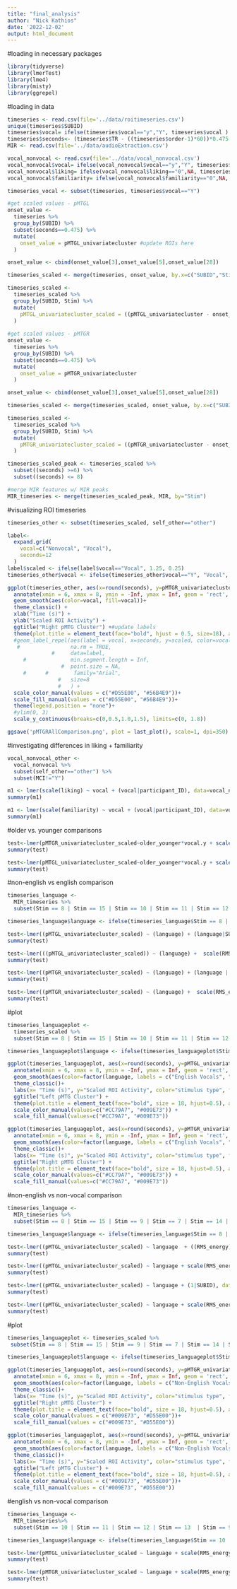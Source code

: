 ```yaml
---
title: "final_analysis"
author: "Nick Kathios"
date: '2022-12-02'
output: html_document
---
```

#loading in necessary packages
```r
library(tidyverse)
library(lmerTest)
library(lme4)
library(misty)
library(ggrepel)
```

#loading in data
```r
timeseries <- read.csv(file='../data/roitimeseries.csv')
unique(timeseries$SUBID)
timeseries$vocal= ifelse(timeseries$vocal=="y","Y", timeseries$vocal ) #recoding some values
timeseries$seconds<- (timeseries$TR - ((timeseries$order-1)*60))*0.475 # adding seconds to df
MIR <- read.csv(file='../data/audioExtraction.csv')

vocal_nonvocal <- read.csv(file='../data/vocal_nonvocal.csv')
vocal_nonvocal$vocal= ifelse(vocal_nonvocal$vocal=="y","Y", timeseries$vocal ) #recoding some values
vocal_nonvocal$liking= ifelse(vocal_nonvocal$liking=="0",NA, timeseries$liking ) #recoding some values
vocal_nonvocal$familiarity= ifelse(vocal_nonvocal$familiarity=="0",NA, timeseries$familiarity ) #recoding some values

timeseries_vocal <- subset(timeseries, timeseries$vocal=="Y")

#get scaled values - pMTGL
onset_value <- 
  timeseries %>%
  group_by(SUBID) %>%
  subset(seconds==0.475) %>%
  mutate(
    onset_value = pMTGL_univariatecluster #update ROIs here
  )

onset_value <- cbind(onset_value[3],onset_value[5],onset_value[28])

timeseries_scaled <- merge(timeseries, onset_value, by.x=c("SUBID","Stim"), by.y=c("SUBID", "Stim"))

timeseries_scaled <-
  timeseries_scaled %>%
  group_by(SUBID, Stim) %>%
  mutate(
    pMTGL_univariatecluster_scaled = ((pMTGL_univariatecluster - onset_value)/sd(pMTGL_univariatecluster)) #update ROIs here
  )
  
#get scaled values - pMTGR
onset_value <- 
  timeseries %>%
  group_by(SUBID) %>%
  subset(seconds==0.475) %>%
  mutate(
    onset_value = pMTGR_univariatecluster
  )

onset_value <- cbind(onset_value[3],onset_value[5],onset_value[28])

timeseries_scaled <- merge(timeseries_scaled, onset_value, by.x=c("SUBID","Stim"), by.y=c("SUBID", "Stim"))

timeseries_scaled <-
  timeseries_scaled %>%
  group_by(SUBID, Stim) %>%
  mutate(
    pMTGR_univariatecluster_scaled = ((pMTGR_univariatecluster - onset_value.y)/sd(pMTGR_univariatecluster)) 
  )

timeseries_scaled_peak <- timeseries_scaled %>%
  subset((seconds) >=6) %>%
  subset((seconds) <= 8)

#merge MIR features w/ MIR peaks
MIR_timeseries <- merge(timeseries_scaled_peak, MIR, by="Stim")
```


#visualizing ROI timeseries
```r
timeseries_other <- subset(timeseries_scaled, self_other=="other")

label<-
  expand.grid(
    vocal=c("Nonvocal", "Vocal"),
    seconds=12
  )
label$scaled <- ifelse(label$vocal=="Vocal", 1.25, 0.25)
timeseries_other$vocal <- ifelse(timeseries_other$vocal=="Y", "Vocal", "Nonvocal")

ggplot(timeseries_other, aes(x=round(seconds), y=pMTGR_univariatecluster_scaled)) + 
  annotate(xmin = 6, xmax = 8, ymin = -Inf, ymax = Inf, geom = 'rect', alpha = 0.4, fill="#F0E442") +
  geom_smooth(aes(color=vocal, fill=vocal))+
  theme_classic() +
  xlab("Time (s)") +
  ylab("Scaled ROI Activity") +
  ggtitle("Right pMTG Cluster") +#update labels
  theme(plot.title = element_text(face="bold", hjust = 0.5, size=18), axis.text=element_text(size=15), axis.title=element_text(size=15))+
  #geom_label_repel(aes(label = vocal, x=seconds, y=scaled, color=vocal),
   #                na.rm = TRUE,
              #     data=label,
     #              min.segment.length = Inf,
                 #  point.size = NA,
     #      #        family="Arial",
                #   size=8
                #   ) +
  scale_color_manual(values = c("#D55E00", "#56B4E9"))+
  scale_fill_manual(values = c("#D55E00", "#56B4E9"))+
  theme(legend.position = "none")+
  #ylim(0, 3)
  scale_y_continuous(breaks=c(0,0.5,1.0,1.5), limits=c(0, 1.8))

ggsave('pMTGRAllComparison.png', plot = last_plot(), scale=1, dpi=350)
```


#investigating differences in liking + familiarity
```r
vocal_nonvocal_other <- 
  vocal_nonvocal %>%
  subset(self_other=="other") %>%
  subset(MCI!="Y")

m1 <- lmer(scale(liking) ~ vocal + (vocal|participant_ID), data=vocal_nonvocal_other)
summary(m1)

m1 <- lmer(scale(familiarity) ~ vocal + (vocal|participant_ID), data=vocal_nonvocal_other)
summary(m1)
```

#older vs. younger comparisons
```r
test<-lmer(pMTGR_univariatecluster_scaled~older_younger*vocal.y + scale(RMS_energy) + scale(event_density) + (vocal.y + scale(RMS_energy) + scale(event_density)|SUBID), data=MIR_timeseries, control=lmerControl(optimizer="bobyqa"))
summary(test)

test<-lmer(pMTGL_univariatecluster_scaled~older_younger*vocal.y + scale(RMS_energy) + scale(event_density) + (vocal.y + scale(RMS_energy) + scale(event_density)|SUBID), data=MIR_timeseries,control=lmerControl(optimizer="bobyqa"))
summary(test)
```

#non-english vs english comparison
```r
timeseries_language <-
  MIR_timeseries %>%
  subset(Stim == 8 | Stim == 15 | Stim == 10 | Stim == 11 | Stim == 12 | Stim == 13 )

timeseries_language$language <- ifelse(timeseries_language$Stim == 8 | timeseries_language$Stim == 15, "Non-English", "English")

test<-lmer((pMTGL_univariatecluster_scaled) ~ (language) + (language|SUBID), data=timeseries_language) #random  intercepts + slopes
summary(test)

test<-lmer(((pMTGL_univariatecluster_scaled)) ~ (language) +  scale(RMS_energy) + scale(event_density) + (language + scale(RMS_energy) + scale(event_density)|SUBID), data=timeseries_language,control=lmerControl(optimizer="bobyqa")) #random  intercepts + slopes
summary(test)

test<-lmer((pMTGR_univariatecluster_scaled) ~ (language) + (language | SUBID), data=timeseries_language, control=lmerControl(optimizer="bobyqa")) #random  intercepts + slopes
summary(test)

test<-lmer((pMTGR_univariatecluster_scaled) ~ (language) +  scale(RMS_energy) + scale(event_density) + (language + scale(RMS_energy) + scale(event_density)|SUBID), data=timeseries_language, control=lmerControl(optimizer="bobyqa")) #random  intercepts + slopes
summary(test)
```

#plot
```r
timeseries_languageplot <-
  timeseries_scaled %>%
  subset(Stim == 8 | Stim == 15 | Stim == 10 | Stim == 11 | Stim == 12 | Stim == 13 )

timeseries_languageplot$language <- ifelse(timeseries_languageplot$Stim == 8 | timeseries_languageplot$Stim == 15, "Non-English", "English")

ggplot(timeseries_languageplot, aes(x=round(seconds), y=pMTGL_univariatecluster_scaled)) + 
  annotate(xmin = 6, xmax = 8, ymin = -Inf, ymax = Inf, geom = 'rect', alpha = 0.3, fill="#F0E442")+
  geom_smooth(aes(color=factor(language, labels = c("English Vocals", "Non-English Vocals")), fill=factor(language, labels = c("English Vocals", "Non-English Vocals"))), alpha=0.2) +
  theme_classic()+
  labs(x= "Time (s)", y="Scaled ROI Activity", color="stimulus type", fill="stimulus type")+
  ggtitle("Left pMTG Cluster") +
  theme(plot.title = element_text(face="bold", size = 18, hjust=0.5), axis.text=element_text(size=15), axis.title=element_text(size=15)) +
  scale_color_manual(values=c("#CC79A7", "#009E73")) +
  scale_fill_manual(values=c("#CC79A7", "#009E73"))

ggplot(timeseries_languageplot, aes(x=round(seconds), y=pMTGR_univariatecluster_scaled)) + 
  annotate(xmin = 6, xmax = 8, ymin = -Inf, ymax = Inf, geom = 'rect', alpha = 0.3, fill="#F0E442")+
  geom_smooth(aes(color=factor(language, labels = c("English Vocals", "Non-English Vocals")), fill=factor(language, labels = c("English Vocals", "Non-English Vocals"))), alpha=0.2) +
  theme_classic()+
  labs(x= "Time (s)", y="Scaled ROI Activity", color="stimulus type", fill="stimulus type")+
  ggtitle("Right pMTG Cluster") +
  theme(plot.title = element_text(face="bold", size = 18, hjust=0.5), axis.text=element_text(size=15), axis.title=element_text(size=15)) +
  scale_color_manual(values=c("#CC79A7", "#009E73")) +
  scale_fill_manual(values=c("#CC79A7", "#009E73"))
```

#non-english vs non-vocal comparison
```r
timeseries_language <-
  MIR_timeseries %>%
  subset(Stim == 8 | Stim == 15 | Stim == 9 | Stim == 7 | Stim == 14 | Stim == 17 )

timeseries_language$language <- ifelse(timeseries_language$Stim == 8 | timeseries_language$Stim == 15, "Non-English", "Non-Vocal")

test<-lmer((pMTGL_univariatecluster_scaled) ~ language  + ((RMS_energy) |SUBID), data=timeseries_language, control=lmerControl(optimizer="bobyqa")) #random intercepts
summary(test)

test<-lmer((pMTGL_univariatecluster_scaled) ~ language + scale(RMS_energy) + scale(event_density) + (language + scale(RMS_energy) |SUBID), data=timeseries_language, control=lmerControl(optimizer="bobyqa")) #random intercepts
summary(test)

test<-lmer((pMTGL_univariatecluster_scaled) ~ language + (1|SUBID), data=timeseries_language, control=lmerControl(optimizer="bobyqa")) #random intercepts
summary(test)

test<-lmer((pMTGL_univariatecluster_scaled) ~ language + scale(RMS_energy) + scale(event_density) + (language + scale(RMS_energy) + scale(event_density) |SUBID), data=timeseries_language, control=lmerControl(optimizer="bobyqa")) #random intercepts
summary(test)
```

#plot
```r
timeseries_languageplot <- timeseries_scaled %>%
 subset(Stim == 8 | Stim == 15 | Stim == 9 | Stim == 7 | Stim == 14 | Stim == 17 )

timeseries_languageplot$language <- ifelse(timeseries_languageplot$Stim == 8 | timeseries_languageplot$Stim == 15, "Non-English", "Non-Vocal")

ggplot(timeseries_languageplot, aes(x=round(seconds), y=pMTGR_univariatecluster_scaled)) + 
  annotate(xmin = 6, xmax = 8, ymin = -Inf, ymax = Inf, geom = 'rect', alpha = 0.3, fill="#F0E442")+
  geom_smooth(aes(color=factor(language, labels = c("Non-English Vocals", "Nonvocal")), fill=factor(language, labels = c("Non-English Vocals", "Nonvocal"))), alpha=0.2) +
  theme_classic()+
  labs(x= "Time (s)", y="Scaled ROI Activity", color="stimulus type", fill="stimulus type")+
  ggtitle("Right pMTG Cluster") +
  theme(plot.title = element_text(face="bold", size = 18, hjust=0.5), axis.text=element_text(size=15), axis.title=element_text(size=15)) +
  scale_color_manual(values = c("#009E73", "#D55E00"))+
  scale_fill_manual(values = c("#009E73", "#D55E00"))

ggplot(timeseries_languageplot, aes(x=round(seconds), y=pMTGL_univariatecluster_scaled)) + 
  annotate(xmin = 6, xmax = 8, ymin = -Inf, ymax = Inf, geom = 'rect', alpha = 0.3, fill="#F0E442")+
  geom_smooth(aes(color=factor(language, labels = c("Non-English Vocals", "Nonvocal")), fill=factor(language, labels = c("Non-English Vocals", "Nonvocal"))), alpha=0.2) +
  theme_classic()+
  labs(x= "Time (s)", y="Scaled ROI Activity", color="stimulus type", fill="stimulus type")+
  ggtitle("Left pMTG Cluster") +
  theme(plot.title = element_text(face="bold", size = 18, hjust=0.5), axis.text=element_text(size=15), axis.title=element_text(size=15)) +
  scale_color_manual(values = c("#009E73", "#D55E00"))+
  scale_fill_manual(values = c("#009E73", "#D55E00"))
```

#english vs non-vocal comparison
```r
timeseries_language <-
  MIR_timeseries%>%
  subset(Stim == 10 | Stim == 11 | Stim == 12 | Stim == 13  | Stim == 9 | Stim == 7 | Stim == 14 | Stim == 17 )

timeseries_language$language <- ifelse(timeseries_language$Stim == 10 | timeseries_language$Stim == 11 | timeseries_language$Stim == 12 | timeseries_language$Stim == 13, "English", "Non-Vocal")

test<-lmer(pMTGL_univariatecluster_scaled ~ language + scale(RMS_energy) + scale(event_density) + (scale(RMS_energy) + scale(event_density) + language|SUBID), data=timeseries_language,control=lmerControl(optimizer="bobyqa")) #random intercepts
summary(test)

test<-lmer(pMTGR_univariatecluster_scaled ~ language + scale(RMS_energy) + scale(event_density) + (language + scale(RMS_energy) + scale(event_density)|SUBID), data=timeseries_language, control=lmerControl(optimizer="bobyqa")) #random intercepts
summary(test)
```